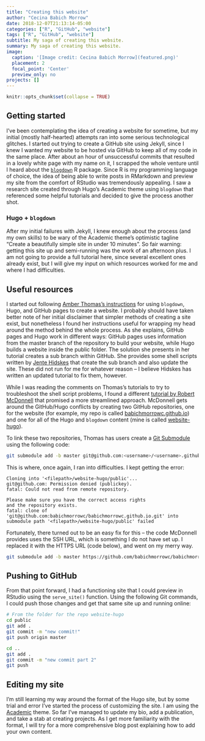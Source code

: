 ```yaml
---
title: "Creating this website"
author: "Cecina Babich Morrow"
date: 2018-12-07T21:13:14-05:00
categories: ["R", "GitHub", "website"]
tags: ["R", "GitHub", "website"]
subtitle: My saga of creating this website.
summary: My saga of creating this website.
image:
  caption: '[Image credit: Cecina Babich Morrow](featured.png)'
  placement: 2
  focal_point: 'Center'
  preview_only: no
projects: []
---
```


```r
knitr::opts_chunk$set(collapse = TRUE)
```

## Getting started

I've been contemplating the idea of creating a website for sometime, but my initial (mostly half-hearted) attempts ran into some serious technological glitches. I started out trying to create a GitHub site using Jekyll, since I knew I wanted my website to be hosted via GitHub to keep all of my code in the same place. After about an hour of unsuccessful commits that resulted in a lovely white page with my name on it, I scrapped the whole venture until I heard about the [`blogdown`](https://bookdown.org/yihui/blogdown/) R package. Since R is my programming language of choice, the idea of being able to write posts in RMarkdown and preview my site from the comfort of RStudio was tremendously appealing. I saw a research site created through Hugo's Academic theme using `blogdown` that referenced some helpful tutorials and decided to give the process another shot.

### Hugo + `blogdown`

After my initial failures with Jekyll, I knew enough about the process (and my own skills) to be wary of the Academic theme's optimistic tagline "Create a beautifully simple site in under 10 minutes". So fair warning: getting this site up and semi-running was the work of an afternoon plus. I am not going to provide a full tutorial here, since several excellent ones already exist, but I will give my input on which resources worked for me and where I had difficulties.

## Useful resources

I started out following [Amber Thomas's instructions](https://amber.rbind.io/blog/2016/12/19/creatingsite/) for using `blogdown`, Hugo, and GitHub pages to create a website. I probably should have taken better note of her initial disclaimer that simpler methods of creating a site exist, but nonetheless I found her instructions useful for wrapping my head around the method behind the whole process. As she explains, GitHub pages and Hugo work in different ways: GitHub pages uses information from the master branch of the repository to build your website, while Hugo builds a website inside the public folder. The solution she presents in her tutorial creates a sub branch within GitHub. She provides some shell scripts written by [Jente Hidskes](https://www.hjdskes.nl) that create the sub branch and also update the site. These did not run for me for whatever reason -- I believe Hidskes has written an updated tutorial to fix them, however.

While I was reading the comments on Thomas's tutorials to try to troubleshoot the shell script problems, I found a different [tutorial by Robert McDonnell](http://robertmyles.github.io/2017/02/01/how-to-make-a-github-pages-blog-with-rstudio-and-hugo/) that promised a more streamlined approach. McDonnell gets around the GitHub/Hugo conflicts by creating two GitHub repositories, one for the website (for example, my repo is called [babichmorrowc.github.io](https://github.com/babichmorrowc/babichmorrowc.github.io)) and one for all of the Hugo and `blogdown` content (mine is called [website-hugo](https://github.com/babichmorrowc/website-hugo)).

To link these two repositories, Thomas has users create a [Git Submodule](https://blog.github.com/2016-02-01-working-with-submodules/) using the following code:

```bash
git submodule add -b master git@github.com:<username>/<username>.github.io.git public
```

This is where, once again, I ran into difficulties. I kept getting the error:

```
Cloning into '<filepath>/website-hugo/public'...
git@github.com: Permission denied (publickey).
fatal: Could not read from remote repository.

Please make sure you have the correct access rights
and the repository exists.
fatal: clone of 'git@github.com:babichmorrowc/babichmorrowc.github.io.git' into submodule path '<filepath>/website-hugo/public' failed

```

Fortunately, there turned out to be an easy fix for this -- the code McDonnell provides uses the SSH URL, which is something I do not have set up. I replaced it with the HTTPS URL (code below), and went on my merry way.

```bash
git submodule add -b master https://github.com/babichmorrowc/babichmorrowc.github.io.git public
```

## Pushing to GitHub

From that point forward, I had a functioning site that I could preview in RStudio using the `serve_site()` function. Using the following Git commands, I could push those changes and get that same site up and running online:

```bash
# From the folder for the repo website-hugo
cd public
git add .
git commit -m "new commit!"
git push origin master

cd ..
git add .
git commit -m "new commit part 2"
git push
```


## Editing my site

I'm still learning my way around the format of the Hugo site, but by some trial and error I've started the process of customizing the site. I am using the [Academic](https://themes.gohugo.io/academic/) theme. So far I've managed to update my bio, add a publication, and take a stab at creating projects. As I get more familiarity with the format, I will try for a more comprehensive blog post explaining how to add your own content.

